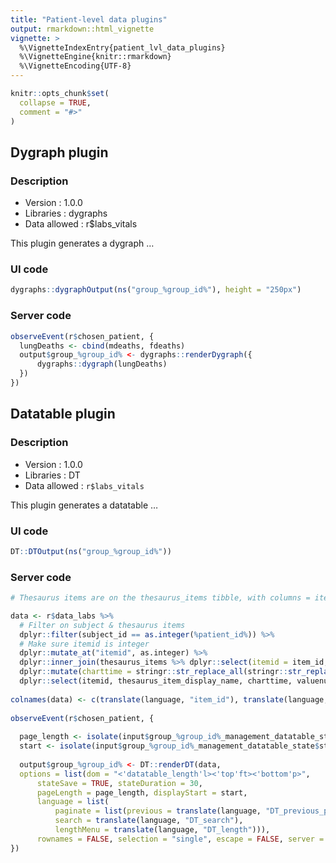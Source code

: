 ```yaml
---
title: "Patient-level data plugins"
output: rmarkdown::html_vignette
vignette: >
  %\VignetteIndexEntry{patient_lvl_data_plugins}
  %\VignetteEngine{knitr::rmarkdown}
  %\VignetteEncoding{UTF-8}
---
```


```r
knitr::opts_chunk$set(
  collapse = TRUE,
  comment = "#>"
)
```

## Dygraph plugin

### Description

- Version : 1.0.0
- Libraries : dygraphs
- Data allowed : r$labs_vitals

This plugin generates a dygraph ...

### UI code

```r
dygraphs::dygraphOutput(ns("group_%group_id%"), height = "250px")
```

### Server code

```r
observeEvent(r$chosen_patient, {
  lungDeaths <- cbind(mdeaths, fdeaths)
  output$group_%group_id% <- dygraphs::renderDygraph({
      dygraphs::dygraph(lungDeaths)
  })
})
```

## Datatable plugin

### Description

- Version : 1.0.0
- Libraries : DT
- Data allowed : `r$labs_vitals`

This plugin generates a datatable ...

### UI code

```r
DT::DTOutput(ns("group_%group_id%"))
```

### Server code

```r
# Thesaurus items are on the thesaurus_items tibble, with columns = item_id (own thesaurus item_id), thesaurus_item_display_name & thesaurus_item_unit

data <- r$data_labs %>%
  # Filter on subject & thesaurus items
  dplyr::filter(subject_id == as.integer(%patient_id%)) %>%
  # Make sure itemid is integer
  dplyr::mutate_at("itemid", as.integer) %>%
  dplyr::inner_join(thesaurus_items %>% dplyr::select(itemid = item_id, thesaurus_item_display_name, thesaurus_item_unit), by = "itemid") %>%
  dplyr::mutate(charttime = stringr::str_replace_all(stringr::str_replace_all(as.character(charttime), "T", " "), "Z", "")) %>%
  dplyr::select(itemid, thesaurus_item_display_name, charttime, valuenum, thesaurus_item_unit)
    
colnames(data) <- c(translate(language, "item_id"), translate(language, "item_name"), translate(language, "datetime"), translate(language, "value"), translate(language, "unit"))
  
observeEvent(r$chosen_patient, {
    
  page_length <- isolate(input$group_%group_id%_management_datatable_state$length)
  start <- isolate(input$group_%group_id%_management_datatable_state$start)
  
  output$group_%group_id% <- DT::renderDT(data,
  options = list(dom = "<'datatable_length'l><'top'ft><'bottom'p>",
      stateSave = TRUE, stateDuration = 30,
      pageLength = page_length, displayStart = start,
      language = list(
          paginate = list(previous = translate(language, "DT_previous_page"), `next` = translate(language, "DT_next_page")),
          search = translate(language, "DT_search"),
          lengthMenu = translate(language, "DT_length"))),
      rownames = FALSE, selection = "single", escape = FALSE, server = TRUE)
})
```